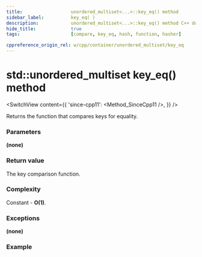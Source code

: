```yaml
---
title:					unordered_multiset<...>::key_eq() method
sidebar_label:			key_eq( )
description:			unordered_multiset<...>::key_eq() method C++ documentation
hide_title:				true
tags:					[compare, key_eq, hash, function, hasher]

cppreference_origin_rel: w/cpp/container/unordered_multiset/key_eq
---
```



<!----------------- Codes ---------------------->

<!-- key_eq() -->

# std::unordered_multiset key_eq() method

<SwitchView content={{
	'since-cpp11': <Method_SinceCpp11 />,
}} />

Returns the function that compares keys for equality.

### Parameters

**(none)**

### Return value

The key comparison function.

### Complexity

Constant - **O(1)**.

### Exceptions

**(none)**

### Example

<ImproveSection />

